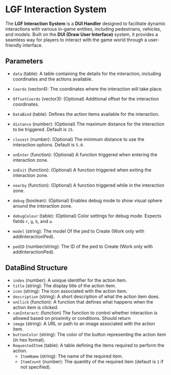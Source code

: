 # LGF Interaction System

The **LGF Interaction System** is a **DUI Handler** designed to facilitate dynamic interactions with various in-game entities, including pedestrians, vehicles, and models. Built on the **DUI (Draw User Interface)** system, it provides a seamless way for players to interact with the game world through a user-friendly interface.

## Parameters

- `data` (table): A table containing the details for the interaction, including coordinates and the actions available.

- `Coords` (vector4): The coordinates where the interaction will take place.
- `OffsetCoords` (vector3): (Optional) Additional offset for the interaction coordinates.
- `DataBind` (table): Defines the action items available for the interaction.
- `distance` (number): (Optional) The maximum distance for the interaction to be triggered. Default is `15`.
- `closest` (number): (Optional) The minimum distance to use the interaction options. Default is `5.0`.
- `onEnter` (function): (Optional) A function triggered when entering the interaction zone.
- `onExit` (function): (Optional) A function triggered when exiting the interaction zone.
- `nearby` (function): (Optional) A function triggered while in the interaction zone.
- `debug` (boolean): (Optional) Enables debug mode to show visual sphere around the interaction zone.
- `debugColour` (table): (Optional) Color settings for debug mode. Expects fields `r`, `g`, `b`, and `a`.
- `model` (string): The model Of the ped to Create (Work only with addInteractionPed).
- `pedID` (number/string): The ID of the ped to Create (Work only with addInteractionPed).

## DataBind Structure

- `index` (number): A unique identifier for the action item.
- `title` (string): The display title of the action item.
- `icon` (string): The icon associated with the action item.
- `description` (string): A short description of what the action item does.
- `onClick` (function): A function that defines what happens when the action item is clicked.
- `canInteract`: (function) The function to control whether interaction is allowed based on proximity or conditions. Should return
- `image` (string): A URL or path to an image associated with the action item.
- `buttonColor` (string): The color of the button representing the action item (in hex format).
- `RequestedItem` (table): A table defining the items required to perform the action.
  - `ItemName` (string): The name of the required item.
  - `ItemCount` (number): The quantity of the required item (default is `1` if not specified).
